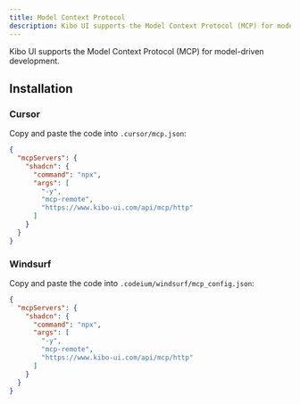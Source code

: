 ```yaml
---
title: Model Context Protocol
description: Kibo UI supports the Model Context Protocol (MCP) for model-driven development.
---
```


Kibo UI supports the Model Context Protocol (MCP) for model-driven development.

## Installation

### Cursor

Copy and paste the code into `.cursor/mcp.json`:

```json
{
  "mcpServers": {
    "shadcn": {
      "command": "npx",
      "args": [
        "-y",
        "mcp-remote",
        "https://www.kibo-ui.com/api/mcp/http"
      ]
    }
  }
}
```

### Windsurf

Copy and paste the code into `.codeium/windsurf/mcp_config.json`:

```json
{
  "mcpServers": {
    "shadcn": {
      "command": "npx",
      "args": [
        "-y",
        "mcp-remote",
        "https://www.kibo-ui.com/api/mcp/http"
      ]
    }
  }
}
```